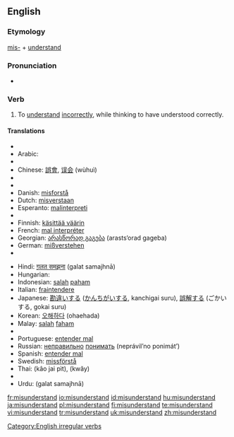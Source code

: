 {{wikipedia}}
==English==
===Etymology===
[[mis-]] + [[understand]]

===Pronunciation===
*{{IPA|/mɪsɜndər'stεnd/}}

===Verb===
{{en-verb|misunderstands|misunderstanding|misunderstood}}

# To [[understand]] [[incorrectly]], while thinking to have understood correctly.

====Translations====
{{trans-top|to understand incorrectly, while thinking to have understood correctly}}
*{{trreq|Albanian}}
*Arabic: {{Arab|[[اساء الفهم]]}} {{IPAchar|(’asá’a-l-fáhem)}}
*{{trreq|Armenian}}
*Chinese: [[誤會]], [[误会]] (wùhuì)
*{{trreq|Croatian}}
*{{trreq|Czech}}
*Danish: [[misforstå]]
*Dutch: [[misverstaan]]
*Esperanto: [[malinterpreti]]
*{{trreq|Estonian}}
*Finnish: [[käsittää väärin]]
*French: [[mal interpréter]]
*Georgian: [[არასწორად გაგება]] (arasts‘orad gageba)
*German: [[mißverstehen]]
*{{trreq|Hebrew}}
{{trans-mid}}
*Hindi: [[ग़लत समझना]] (<u>g</u>alat samajhnā)
*Hungarian: {{t|hu|félreért}}
*Indonesian: [[salah]] [[paham]]
*Italian: [[fraintendere]]
*Japanese: [[勘違い]]する ([[かんちがい]]する, kanchigai suru), [[誤解]]する (ごかいする, gokai suru)
*Korean: [[오해하다]] (ohaehada)
*Malay: [[salah]] [[faham]]
*{{trreq|Mongolian}}
*Portuguese: [[entender mal]]
*Russian: [[неправильно]] [[понимать]] (neprávil’no ponimát’)
*Spanish: [[entender mal]]
*Swedish: [[missförstå]]
*Thai: {{Thai|[[เข้าใจผิด]]}} (kâo jai pìt), {{Thai|[[ เขว]]}} (kwăy)
*{{trreq|Turkish}}
*Urdu: {{URchar|[[غلط سمجھنا]]}} (<u>g</u>alat samajhnā)
{{trans-bottom}}

[[Category:English irregular verbs]]

[[fr:misunderstand]]
[[io:misunderstand]]
[[id:misunderstand]]
[[hu:misunderstand]]
[[ja:misunderstand]]
[[pl:misunderstand]]
[[fi:misunderstand]]
[[te:misunderstand]]
[[vi:misunderstand]]
[[tr:misunderstand]]
[[uk:misunderstand]]
[[zh:misunderstand]]